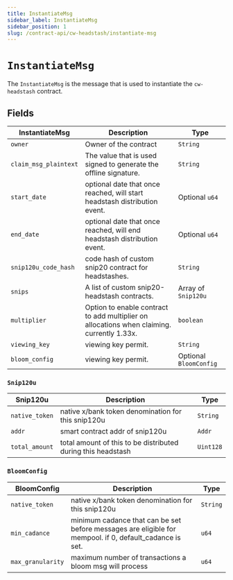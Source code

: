 ```yaml
---
title: InstantiateMsg
sidebar_label: InstantiateMsg
sidebar_position: 1
slug: /contract-api/cw-headstash/instantiate-msg
---
```


# `InstantiateMsg`

The `InstantiateMsg` is the message that is used to instantiate the `cw-headstash` contract.
## Fields

InstantiateMsg  | Description | Type |
--- | --- | --- | 
| `owner` | Owner of the contract | `String` |
`claim_msg_plaintext` | The value that is used signed to generate the offline signature. | `String` |
`start_date` | optional date that once reached, will start headstash distribution event. | Optional `u64` |
`end_date` | optional date that once reached, will end headstash distribution event. | Optional `u64` |
`snip120u_code_hash` | code hash of custom snip20 contract for headstashes. | `String` |
`snips` | A list of custom snip20-headstash contracts. | Array of `Snip120u`|
`multiplier` | Option to enable contract to add multiplier on allocations when claiming. currently 1.33x. | `boolean` |
`viewing_key` | viewing key permit. | `String` |
`bloom_config` | viewing key permit. | Optional `BloomConfig`  |


### `Snip120u`

Snip120u  | Description | Type |
--- | --- | --- | 
`native_token` | native x/bank token denomination for this snip120u | `String` |
`addr` | smart contract addr of snip120u | `Addr` |
`total_amount` | total amount of this to be distributed during this headstash | `Uint128` |

### `BloomConfig`

BloomConfig  | Description | Type |
--- | --- | --- | 
`native_token` | native x/bank token denomination for this snip120u | `String` |
`min_cadance` | minimum cadance that can be set before messages are eligible for mempool. if 0, default_cadance is set. | `u64` |
`max_granularity` | maximum number of transactions a bloom msg will process | `u64` |